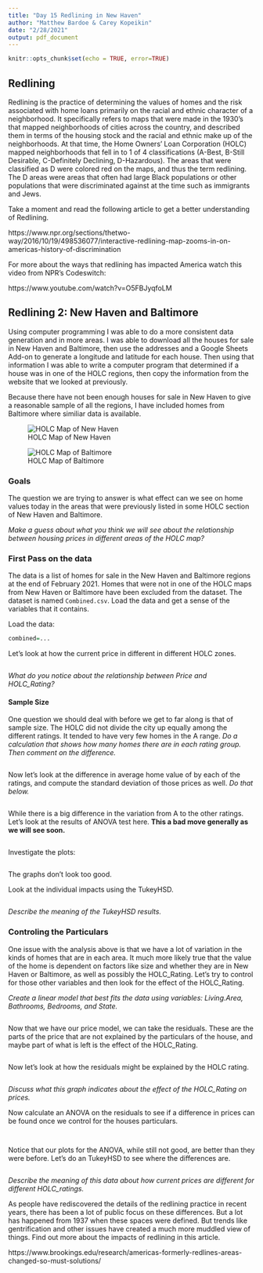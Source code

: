 ```yaml
---
title: "Day 15 Redlining in New Haven"
author: "Matthew Bardoe & Carey Kopeikin"
date: "2/28/2021"
output: pdf_document
---
```


```r
knitr::opts_chunk$set(echo = TRUE, error=TRUE)
```
## Redlining

Redlining is the practice of determining the values of homes and the risk associated with home loans primarily on the racial and ethnic character of a neighborhood. It specifically refers to maps that were made in the 1930's that mapped neighborhoods of cities across the country, and described them in terms of the housing stock and the racial and ethnic make up of the neighborhoods. At that time, the  Home Owners' Loan Corporation (HOLC) mapped neighborhoods that fell in to 1 of 4 classifications (A-Best, B-Still Desirable, C-Definitely Declining, D-Hazardous). The areas that were classified as D were colored red on the maps, and thus the term redlining. The D areas were areas that often had large Black populations or other populations that were discriminated against at the time such as immigrants and Jews.


Take a moment and read the following article to get a better understanding of Redlining.

https://www.npr.org/sections/thetwo-way/2016/10/19/498536077/interactive-redlining-map-zooms-in-on-americas-history-of-discrimination

For more about the ways that redlining has impacted America watch this video from NPR's Codeswitch:

https://www.youtube.com/watch?v=O5FBJyqfoLM

## Redlining 2: New Haven and Baltimore

Using computer programming I was able to do a more consistent data generation and in more areas. I was able to download all the houses for sale in New Haven and Baltimore, then use the addresses and a Google Sheets Add-on to generate a longitude and latitude for each house. Then using that information I was able to write a computer program that determined if a house was in one of the HOLC regions, then copy the information from the website that we looked at previously.

Because there have not been enough houses for sale in New Haven to give a reasonable sample of all the regions, I have included homes from Baltimore where similiar data is available. 

![HOLC Map of New Haven](images/holc-newhaven.jpeg)

![HOLC Map of Baltimore](images/holc-baltimore.jpeg)

### Goals

The question we are trying to answer is what effect can we see on home values today in the areas that were previously listed in some HOLC section of New Haven and Baltimore.

*Make a guess about what you think we will see about the relationship between housing prices in different areas of the HOLC map?*



### First Pass on the data

The data is a list of homes for sale in the New Haven and Baltimore regions at the end of February 2021. Homes that were not in one of the HOLC maps from New Haven or Baltimore have been excluded from the dataset. The dataset is named ```Combined.csv```. Load the data and get a sense of the variables that it contains.

Load the data:

```r
combined=...
```
Let's look at how the current price in different in different HOLC zones.

```r

```

*What do you notice about the relationship between Price and HOLC_Rating?*



#### Sample Size

One question we should deal with before we get to far along is that of sample size. The HOLC did not divide the city up equally among the different ratings. It tended to have very few homes in the A range. *Do a calculation that shows how many homes there are in each rating group. Then comment on the difference.*


```r

```

Now let's look at the difference in average home value of by each of the ratings, and compute the standard deviation of those prices as well. *Do that below.*

```r

```


While there is a big difference in the variation from A to the other ratings. Let's look at the results of ANOVA test here. **This a bad move generally as we will see soon.**

```r

```

Investigate the plots:

```r

```
The graphs don't look too good. 

Look at the individual impacts using the TukeyHSD.

```r

```

*Describe the meaning of the TukeyHSD results.*

### Controling the Particulars

One issue with the analysis above is that we have a lot of variation in the kinds of homes that are in each area. It much more likely true that the value of the home is dependent on factors like size and whether they are in New Haven or Baltimore, as well as possibly the HOLC_Rating. Let's try to control for those other variables and then look for the effect of the HOLC_Rating.

*Create a linear model that best fits the data using variables: Living.Area, Bathrooms, Bedrooms, and State.*

```r

```

Now that we have our price model, we can take the residuals. These are the parts of the price that are not explained by the particulars of the house, and maybe part of what is left is the effect of the HOLC_Rating. 

```r


```

Now let's look at how the residuals might be explained by the HOLC rating.

```r

```
*Discuss what this graph indicates about the effect of the HOLC_Rating on prices.*

Now calculate an ANOVA on the residuals to see if a difference in prices can be found once we control for the houses particulars.
```r

```



```r

```

Notice that our plots for the ANOVA, while still not good, are better than they were before. Let's do an TukeyHSD to see where the differences are. 

```r


```



*Describe the meaning of this data about how current prices are different for different HOLC_ratings.*

As people have rediscovered the details of the redlining practice in recent years, there has been a lot of public focus on these differences. But a lot has happened from 1937 when these spaces were defined. But trends like gentrification and other issues have created a much more muddled view of things. Find out more about the impacts of redlining in this article.

https://www.brookings.edu/research/americas-formerly-redlines-areas-changed-so-must-solutions/
